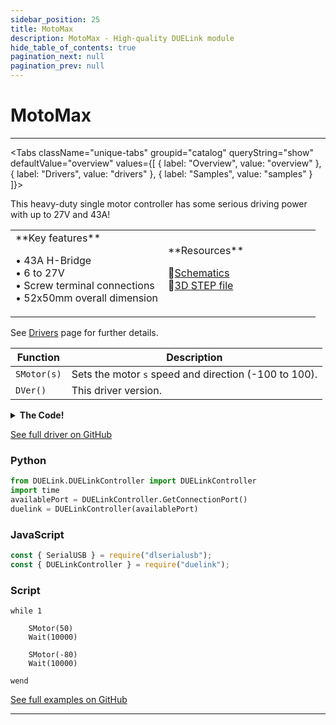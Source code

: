 ```yaml
---
sidebar_position: 25
title: MotoMax
description: MotoMax - High-quality DUELink module
hide_table_of_contents: true
pagination_next: null
pagination_prev: null
---
```



# MotoMax

<ImageSection 
  product="acmotomax-b"
  tagline="Heavy Duty 43A Motor Controller"
/>

---

<Tabs className="unique-tabs" groupid="catalog" queryString="show" defaultValue="overview"
  values={[
    {
        label: "Overview",
        value: "overview"
    },
    {
        label: "Drivers",
        value: "drivers"
    },
    {
        label: "Samples",
        value: "samples"
    }
]}>

<TabItem value="overview">

This heavy-duty single motor controller has some serious driving power with up to 27V and 43A!

<table><td width='50%'>
**Key features**

• 43A H-Bridge<br/>
• 6 to 27V<br/>
• Screw terminal connections<br/>
• 52x50mm overall dimension<br/>

</td><td width='50%'>
**Resources**
 
📄<a href="/sch/gdl-acmotomax-b.pdf" download>Schematics</a><br/>
🔩<a href="/3d/gdl-acmotomax-b.step" download>3D STEP file</a><br/>
</td></table>

</TabItem>

<TabItem value="drivers">

See [Drivers](/docs/engine/drivers) page for further details.

| Function | Description |
|----------|-------------|
| `SMotor(s)` | Sets the motor `s` speed and direction (-100 to 100). |
| `DVer()` | This driver version. |
<details>
<summary><strong>The Code!</strong></summary>

**MotoMax Driver**

```batch
##### MotoMax Driver #####

fn DVer()
    return 1.0
fend

# Pin 7,8: RPWM, LPWM
# Pin 6,5: R_EN, L_EN
# Pin 4,3: R_IS, L_IS

fn Init()
    DWrite(5,1)
    DWrite(6,1)
    Freq(7, 500, 0, 0)
    Freq(8, 500, 0, 0)
fend

fn Set(s)
    if (s > 0)
        Freq(8, 500, 0, 0)
        Freq(7, 500, 0, s / 100)
    else
        s=s*-1
        Freq(7, 500, 0, 0)
        Freq(8, 500, 0, s / 100)
    end
fend

Init()

####################

```

</details>

[See full driver on GitHub](https://github.com/ghi-electronics/duelink-website/tree/main/static/code/drivers)

</TabItem>

<TabItem value="samples">

### Python

```python
from DUELink.DUELinkController import DUELinkController
import time
availablePort = DUELinkController.GetConnectionPort()
duelink = DUELinkController(availablePort)
```

### JavaScript

```javascript
const { SerialUSB } = require("dlserialusb");
const { DUELinkController } = require("duelink");
```

### Script

```batch
while 1

    SMotor(50)
    Wait(10000)

    SMotor(-80)
    Wait(10000)

wend
```

[See full examples on GitHub](https://github.com/ghi-electronics/duelink-website/tree/main/static/code/samples)

</TabItem>

</Tabs>

---

<OrderSection
    product="DUELink MotoMax"
    partnumber="GDL-ACMOTOMAX-B"
    price="$0.00"
/>
